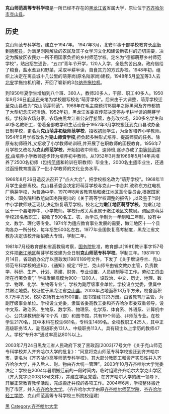 {{高校
|名称            =克山师范专科学校
|外文名          =
|图像            =
|图像说明        =
|拉丁名称        =
|校训            =
|中译            =
|建校            =1947年
|闭校            =2004年6月
|校庆日          =
|类型            =公立
|宗教            =
|捐款            =
|主管官员        =
|主席            =
|书记            =
|校监            =
|校长            =
|副校长          =
|superintendent  =
|教务长          =
|副校监          =
|principal       =
|院长            =
|director        =
|头衔            =
|头衔者          =
|教师            =150人
|职工            =300多人
|学生            =3000多人
|本科生          =
|研究生          =
|博士生          =
|其他学生        =
|地址            =[[齐齐哈尔市|齐齐哈尔市]][[克山县|克山县]]
|国家            ={{PRC}}
|州              =
|省              =[[黑龙江省|黑龙江省]]
|城市            =[[齐齐哈尔|齐齐哈尔]]
|坐标            =
|校园环境        =郊區
|面积            =13万平方米
|老校名          =萌芽学校
|free_label      =
|free            =
|体育项目        =
|代表色          =
|昵称            =
|吉祥物          =
|隶属            =
|邮编            =161006
|电话            =
|网站            =
|标志            =
|脚注            =
}}
'''克山师范高等专科学校'''是一所已经不存在的[[黑龙江省|黑龙江省]]省属大学，原址位于[[齐齐哈尔市|齐齐哈尔市]][[克山县|克山县]]。

== 历史 ==

克山师范专科学校，建立于1947年。
1947年3月，北安军事干部学校教育长[[高衡|高衡]]到[[德都县|德都县]]，为满足刚刚解放的农民及其子女学习文化和建设新农村的迫切需要，决定为解放区农民办一所不用国家负担的乡村师范学校。定名为“德都萌芽乡村师范学校”，贴出招生通告，“五四”青年节开学，120人入学，全是贫苦出身。政府借给了粮食，盐水煮豆和野菜，采取半耕半读，自食其力的方式办校。1948年初，组织上决定在离县城十几公里的萌芽岗(原名陆家岗)建校。1948年5月[[梁军_(劳动模范)|梁军]]等3人去[[北安|北安]]学拖拉机机耕，开回了崭新的3台[[纳齐拖拉机|纳齐拖拉机]]。

到1950年夏学生增加到八个班、360人，教师20多人，干部、职工40多人。1950年9月26日[[毛泽东|毛泽东]]亲笔为学校题写校名“萌芽学校”。后来由于大调整，萌芽学校迁至克山县改为“克山萌芽师范”。1968年在毛主席题词18周年之际黑河及齐市都搞了大型纪念庆祝活动。1952年初，黑龙江省委宣传部决定停办半耕半读的萌芽学校。学校和农场分家，农场由黑龙江省公安厅接管，办劳改农场。200多名学生和40多名教职工，带着全部教学和生活设备于1952年3月学校搬迁到克山县改办全日制学校，更名为'''克山萌芽初级师范学校'''，招收[[初师|初师]]学生，为全省培养小学教师。1954年9月学校改名为'''克山师资学校''',担负起多种形式培养、提高师资的任务。除原有初师班外,又招收了小学教师轮训班,并开展了在职教师的函授教育。1956年7月学校又改名为'''克山师范学校'''，开始招收中师班、速师班,逐步办成了[[中等师范|中等师范学校]],由培养小学教师逐步转为培养初中教师。从1952年3月至1966年5月14年共培养了2500名初师（包括[[简师|简师]]和轮训在职教师）毕业生，2000名[[中师|中师]]毕业生，还通过函授教育提高了一批小学教师的文化业务水平。

1966年8月26日造反派召开了“点火大会”，把学校校名改为“萌芽学校”。1968年11月学生全部离校。克山县革委会决定将萌芽学校与克山一中合并,改称东方红电机厂萌芽学校，为普通中学。1970年8月省教育局和嫩江地区革命委员会,根据国家计委、国务院科教组向国务院提出的《关于高等学校调整的报告》,以及鉴于当时中小学教师缺乏现状,决定恢复萌芽学校。校名定为'''嫩江地区萌芽学校'''。为嫩江地区十一个县培养中、小学教师。学校行政关系隶属于嫩江地区文教局。调回原萌芽学校28名教职工，招收了500名工、农、兵学员,学制为一年制和二年制，设有中文、数学、理化等专业。1974年为适应教育事业发展的需要，嫩江地区十一个县均各办一所分校，每年招生500名左右。1977年全国恢复高考制度，黑龙江省文教办决定该校开始招收大专班，学制二年。

1981年7月经教育部和省高教局考察，[[中华人民共和国国务院|国务院]]批准，教育部以[1981]教计事字157号文件把[[嫩江地区|嫩江地区]]萌芽学校改建为全日制'''克山师范专科学校'''。学制三年。1981年10月14日，省政府办公厅以黑政发[1981]189号文件，下发了《关于增设呼兰、克山师范专科学校的通知》，《通知》规定:“呼兰、克山师专由省文教办主管，负责教学、科研、生产、计划、基建、财务、专业设置、人员编制等项工作。劳动工资由所在行署负责”,“ 学校发展规模为900—1200人，设政治、中文、历史、地理、数学、物理、化学、生物等专业”。学校为副厅级事业单位。学校设立党委，隶属中共嫩江地委。校址位于黑龙江省[[克山县|克山县]]。2003年占地面积13万平方米，校舍面积8.7万平方米，校办农场有土地1500亩，图书馆藏书23万册。由省教育厅主管，为副厅级事业单位。学校设立党委，隶属省委高教工委和齐齐哈尔市委双重领导。设中文系、政治系、生物系、数学系、物理系、化学系、体育系、外语系、计算机中心、公共课教研部等10个系（部）和图书馆，共有19个师范、非师范专业。在校学生2170名，其中本科在校生681名，专科生1489名。全校教职工425人，其中正高级职务15人、副高级职务131人、中级职务113人。具有硕士以上学历的教师47人。学校“专升本”通过率高达80%以上。

2003年7月24日黑龙江省人民政府下发了黑政函[2003]77号文件《关于克山师范专科学校并入齐齐哈尔大学的批复》：“同意将克山师范专科学校搬迁到齐齐哈尔市，更名为《齐齐哈尔高等师范专科学校》，其大部分教职工和资产实质性并入齐齐哈尔大学，并入后人、财、物由齐大统一管理”。2003年10月齐齐哈尔大学党委决定：学校在2004年暑期搬迁前的一段时间内，临时组建齐齐哈尔大学克山学区（齐大党字[2003]18号文件），并建立学区党委。在齐齐哈尔大学的统一领导下,开展正常教育教学活动，完成搬迁并校的各项工作。2004年6月，学校整体搬迁到了市区，并入[[齐齐哈尔大学|齐齐哈尔大学]]。（齐齐哈尔大学由原[[齐齐哈尔师范学院|齐齐哈尔师范学院]]、[[齐齐哈尔轻工学院|齐齐哈尔轻工学院]]、克山师范高等专科学校三所院校组建）


[[Category:中華人民共和國已不存在的大學|黑]]
[[Category:齐齐哈尔大学|Category:齐齐哈尔大学]]